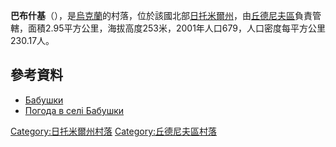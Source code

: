 {{coord|50|0|7|N|28|10|50|E|scale:30000|display=title}}

'''巴布什基'''（{{lang-uk|Бабушки}}），是[[烏克蘭|烏克蘭]]的村落，位於該國北部[[日托米爾州|日托米爾州]]，由[[丘德尼夫區|丘德尼夫區]]負責管轄，面積2.95平方公里，海拔高度253米，2001年人口679，人口密度每平方公里230.17人。

==參考資料==
* [http://w1.c1.rada.gov.ua/pls/z7502/A005?rdat1=25.08.2012&rf7571=10855 Бабушки]{{dead link|date=2017年12月 |bot=InternetArchiveBot |fix-attempted=yes }}
* [http://weather.in.ua/ua/zhitomirskaja/460 Погода в селі Бабушки] {{Wayback|url=http://weather.in.ua/ua/zhitomirskaja/460 |date=20111219132546 }}

{{DEFAULTSORT:Бабушки}}
[[Category:日托米爾州村落|Category:日托米爾州村落]]
[[Category:丘德尼夫區村落|Category:丘德尼夫區村落]]


{{Zhytomyr-geo-stub}}